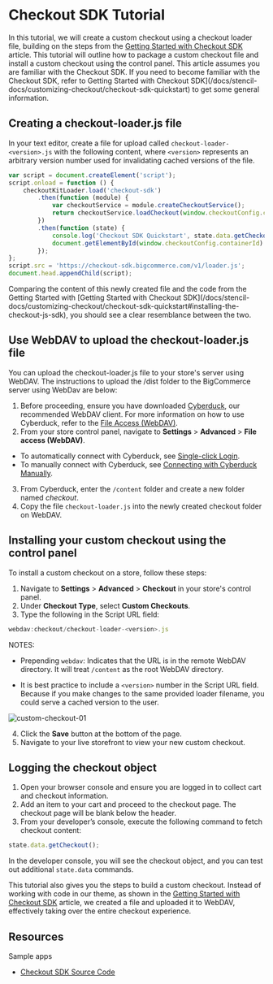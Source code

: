 # Checkout SDK Tutorial

In this tutorial, we will create a custom checkout using a checkout loader file, building on the steps from the [Getting Started with Checkout SDK](/docs/stencil-docs/customizing-checkout/checkout-sdk-quickstart) article. This tutorial will outline how to package a custom checkout file and install a custom checkout using the control panel. This article assumes you are familiar with the Checkout SDK. If you need to become familiar with the Checkout SDK, refer to Getting Started with Checkout SDK](/docs/stencil-docs/customizing-checkout/checkout-sdk-quickstart) to get some general information.


## Creating a checkout-loader.js file

In your text editor, create a file for upload called `checkout-loader-<version>.js` with the following content, where `<version>` represents an arbitrary version number used for invalidating cached versions of the file.

```js
var script = document.createElement('script');
script.onload = function () {
    checkoutKitLoader.load('checkout-sdk')
        .then(function (module) {
            var checkoutService = module.createCheckoutService();
            return checkoutService.loadCheckout(window.checkoutConfig.checkoutId);
        })
        .then(function (state) {
            console.log('Checkout SDK Quickstart', state.data.getCheckout());
            document.getElementById(window.checkoutConfig.containerId).innerHTML = 'Checkout ID: ' + state.data.getCheckout().id;
        });
};
script.src = 'https://checkout-sdk.bigcommerce.com/v1/loader.js';
document.head.appendChild(script);
```
<Callout type="info">
Comparing the content of this newly created file and the code from the Getting Started with [Getting Started with Checkout SDK](/docs/stencil-docs/customizing-checkout/checkout-sdk-quickstart#installing-the-checkout-js-sdk), you should see a clear resemblance between the two.
</Callout>

## Use WebDAV to upload the checkout-loader.js file

You can upload the checkout-loader.js file to your store's server using WebDAV. The instructions to upload the /dist folder to the BigCommerce server using WebDav are below:

1. Before proceeding, ensure you have downloaded [Cyberduck](https://cyberduck.io/), our recommended WebDAV client. For more information on how to use Cyberduck, refer to the [File Access (WebDAV)](https://support.bigcommerce.com/s/article/File-Access-WebDAV).
2. From your store control panel, navigate to **Settings** > **Advanced** > **File access (WebDAV)**.
  * To automatically connect with Cyberduck, see [Single-click Login](https://support.bigcommerce.com/s/article/File-Access-WebDAV#login).
  * To manually connect with Cyberduck, see [Connecting with Cyberduck Manually](https://support.bigcommerce.com/s/article/File-Access-WebDAV#manual).
3. From Cyberduck, enter the `/content` folder and create a new folder named _checkout_.
4. Copy the file `checkout-loader.js` into the newly created checkout folder on WebDAV.

## Installing your custom checkout using the control panel

To install a custom checkout on a store, follow these steps:
1. Navigate to **Settings** > **Advanced** > **Checkout** in your store's control panel.
2. Under **Checkout Type**, select **Custom Checkouts**.
3. Type the following in the Script URL field:

```js 
webdav:checkout/checkout-loader-<version>.js
```


NOTES:

* Prepending `webdav`: Indicates that the URL is in the remote WebDAV directory. It will treat `/content` as the root WebDAV directory.

* It is best practice to include a `<version>` number in the Script URL field. Because if you make changes to the same provided loader filename, you could serve a cached version to the user.

![custom-checkout-01](https://storage.googleapis.com/bigcommerce-production-dev-center/images/custom-checkout-01.png "Custom Checkout")

4. Click the **Save** button at the bottom of the page.
5. Navigate to your live storefront to view your new custom checkout.

## Logging the checkout object

1. Open your browser console and ensure you are logged in to collect cart and checkout information.
2. Add an item to your cart and proceed to the checkout page. The checkout page will be blank below the header.
3. From your developer’s console, execute the following command to fetch checkout content:

```js
state.data.getCheckout();
```

In the developer console, you will see the checkout object, and you can test out additional `state.data` commands. 

This tutorial also gives you the steps to build a custom checkout. Instead of working with code in our theme, as shown in the [Getting Started with Checkout SDK](/docs/stencil-docs/customizing-checkout/checkout-sdk-quickstart) article, we created a file and uploaded it to WebDAV, effectively taking over the entire checkout experience. 



## Resources

Sample apps
* [Checkout SDK Source Code](https://github.com/bigcommerce/checkout-sdk-js)


